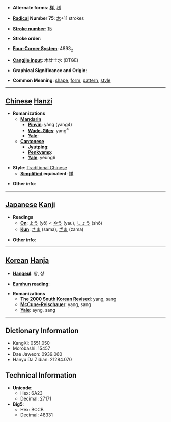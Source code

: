 * '''Alternate forms''': [[样]], [[様]]

* '''[[Wiktionary:Chinese radical index| Radical]] Number 75''': [[Wiktionary:Chinese radical index 木|木]]+11 strokes

* '''[[Wiktionary:Chinese total strokes index|Stroke number]]''': [[Wiktionary:Chinese total strokes index 15|15]]

* '''Stroke order''': 

* '''[[Wiktionary:Chinese four corner index|Four-Corner System]]''': 4893<sub>2</sub>

* '''[[Wiktionary:Chinese Cangjie index|Cangjie input]]''': 木廿土水 (DTGE)

* '''Graphical Significance and Origin''': 

* '''Common Meaning''': [[shape]], [[form]], [[pattern]], [[style]]

----

== [[Chinese]] [[Hanzi]] ==

* '''Romanizations'''
** '''[[Mandarin]]'''
*** '''[[Pinyin]]''': yàng (yang4)
*** '''[[Wade-Giles]]''': yang<sup>4</sup>
*** '''[[Yale]]''': 
** '''[[Cantonese]]'''
*** '''[[Jyutping]]''':
*** '''[[Penkyamp]]''': 
*** '''[[Yale]]''': yeung6

* '''Style''': [[Traditional Chinese]] 
** '''[[Simplified Chinese|Simplified]] equivalent''': [[样]]

* '''Other info''': 

----

== [[Japanese]] [[Kanji]] ==

* '''Readings'''
** '''[[On]]''': [[よう]] (yō) < [[やう]] (yau), [[しょう]] (shō)
** '''[[Kun]]''': [[さま]] (sama), [[ざま]] (zama)

* '''Other info''':  

----

== [[Korean]] [[Hanja]] ==

* '''[[Hangeul]]''': 양, 상

* '''[[Eumhun]] reading''': 

* '''Romanizations'''
** '''[[The 2000 South Korean Revised Romanization|The 2000 South Korean Revised]]''': yang, sang
** '''[[McCune-Reischauer]]''': yang, sang
** '''[[Yale]]''': ayng, sang

----

== Dictionary Information ==

* KangXi: 0551.050
* Morobashi: 15457
* Dae Jaweon: 0939.060
* Hanyu Da Zidian: 21284.070

== Technical Information ==

* '''Unicode''':
** Hex: 6A23
** Decimal: 27171
* '''Big5''':
** Hex: BCCB
** Decimal: 48331